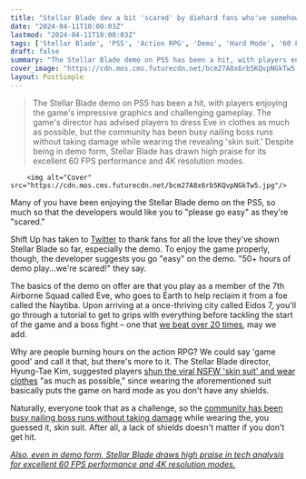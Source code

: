 ```yaml
---
title: "Stellar Blade dev a bit 'scared' by diehard fans who've somehow already put 50 hours into the PS5 action RPG: 'Please go easy on the demo'"
date: "2024-04-11T10:00:03Z"
lastmod: "2024-04-11T10:00:03Z"
tags: ['Stellar Blade', 'PS5', 'Action RPG', 'Demo', 'Hard Mode', '60 FPS', '4K Resolution']
draft: false
summary: "The Stellar Blade demo on PS5 has been a hit, with players enjoying the game's impressive graphics and challenging gameplay. The game's director has advised players to dress Eve in clothes as much as possible, but the community has been busy nailing boss runs without taking damage while wearing the revealing 'skin suit.' Despite being in demo form, Stellar Blade has drawn high praise for its excellent 60 FPS performance and 4K resolution modes."
cover_image: "https://cdn.mos.cms.futurecdn.net/bcm27A8x6rb5KQvpNGkTw5.jpg" 
layout: PostSimple
---
```

> The Stellar Blade demo on PS5 has been a hit, with players enjoying the game's impressive graphics and challenging gameplay. The game's director has advised players to dress Eve in clothes as much as possible, but the community has been busy nailing boss runs without taking damage while wearing the revealing 'skin suit.' Despite being in demo form, Stellar Blade has drawn high praise for its excellent 60 FPS performance and 4K resolution modes.


        <img alt="Cover" src="https://cdn.mos.cms.futurecdn.net/bcm27A8x6rb5KQvpNGkTw5.jpg"/>
        
Many of you have been enjoying the Stellar Blade demo on the PS5, so much so that the developers would like you to "please go easy" as they're "scared."

Shift Up has taken to [Twitter](https://x.com/StellarBlade/status/1778085783418949771) to thank fans for all the love they've shown Stellar Blade so far, especially the demo. To enjoy the game properly, though, the developer suggests you go "easy" on the demo. "50+ hours of demo play...we're scared!" they say.

The basics of the demo on offer are that you play as a member of the 7th Airborne Squad called Eve, who goes to Earth to help reclaim it from a foe called the Naytiba. Upon arriving at a once-thriving city called Eidos 7, you'll go through a tutorial to get to grips with everything before tackling the start of the game and a boss fight – one that [we beat over 20 times](https://www.gamesradar.com/stellar-blade-hands-on-preview/), may we add. 

Why are people burning hours on the action RPG? We could say 'game good' and call it that, but there's more to it. The Stellar Blade director, Hyung-Tae Kim, suggested players [shun the viral NSFW 'skin suit' and wear clothes](https://www.gamesradar.com/stellar-blade-director-recommends-players-make-eve-wear-actual-clothes-as-much-as-possible-in-the-action-rpg-instead-of-the-nsfw-skin-suit/) "as much as possible," since wearing the aforementioned suit basically puts the game on hard mode as you don't have any shields. 

Naturally, everyone took that as a challenge, so the [community has been busy nailing boss runs without taking damage](https://www.gamesradar.com/stellar-blade-director-advises-making-eve-wear-clothes-as-much-as-possible-but-fans-are-acing-the-rpgs-demo-boss-in-the-nsfw-skin-suit-without-taking-damage-anyway/) while wearing the, you guessed it, skin suit. After all, a lack of shields doesn't matter if you don't get hit.

[<em>Also, even in demo form, Stellar Blade draws high praise in tech analysis for excellent 60 FPS performance and 4K resolution modes.</em>](https://www.gamesradar.com/even-in-demo-form-ps5-action-rpg-stellar-blade-draws-high-praise-in-tech-analysis-for-excellent-60-fps-performance-and-4k-resolution-modes/)
        